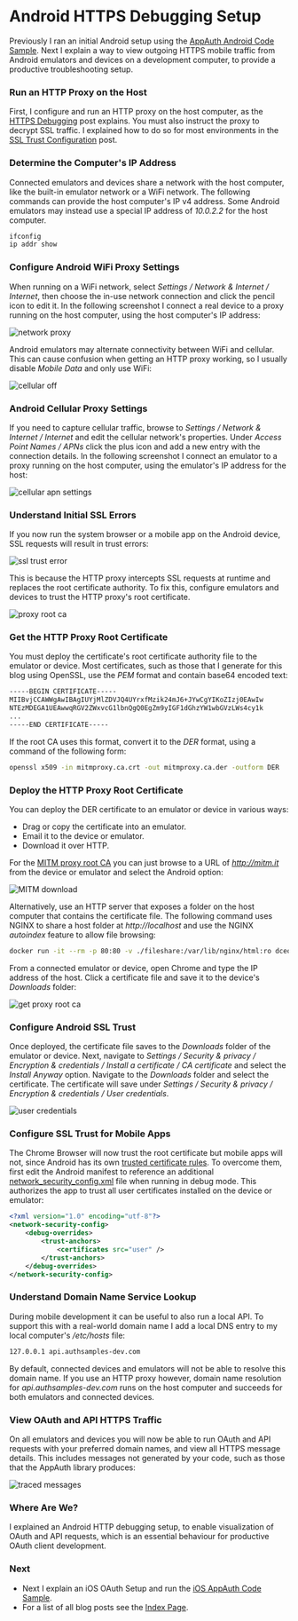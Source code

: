 # Android HTTPS Debugging Setup

Previously I ran an initial Android setup using the <a href='android-setup.mdx'>AppAuth Android Code Sample</a>. Next I explain a way to view outgoing HTTPS mobile traffic from Android emulators and devices on a development computer, to provide a productive troubleshooting setup.

### Run an HTTP Proxy on the Host

First, I configure and run an HTTP proxy on the host computer, as the <a href='http-debugging-setup.mdx'>HTTPS Debugging</a> post explains. You must also instruct the proxy to decrypt SSL traffic. I explained how to do so for most environments in the <a href='developer-ssl-setup.mdx'>SSL Trust Configuration</a> post.

### Determine the Computer's IP Address

Connected emulators and devices share a network with the host computer, like the built-in emulator network or a WiFi network. The following commands can provide the host computer's IP v4 address. Some Android emulators may instead use a special IP address of *10.0.2.2* for the host computer.

```markdown
ifconfig
ip addr show
```

### Configure Android WiFi Proxy Settings

When running on a WiFi network, select *Settings / Network & Internet / Internet*, then choose the in-use network connection and click the pencil icon to edit it. In the following screenshot I connect a real device to a proxy running on the host computer, using the host computer's IP address:

<div className='smallimage'>
    <img src='../images/470/network-proxy.jpg?v=20240804' alt='network proxy' />
</div>

Android emulators may alternate connectivity between WiFi and cellular. This can cause confusion when getting an HTTP proxy working, so I usually disable *Mobile Data* and only use WiFi:

<div className='smallimage'>
    <img src='../images/470/cellular-off.jpg?v=20240804' alt='cellular off' />
</div>

### Android Cellular Proxy Settings

If you need to capture cellular traffic, browse to *Settings / Network & Internet / Internet* and edit the cellular network's properties. Under *Access Point Names / APNs* click the plus icon and add a new entry with the connection details. In the following screenshot I connect an emulator to a proxy running on the host computer, using the emulator's IP address for the host:

<div className='smallimage'>
    <img src='../images/470/cellular-apn-settings.jpg?v=20240804' alt='cellular apn settings' />
</div>

### Understand Initial SSL Errors

If you now run the system browser or a mobile app on the Android device, SSL requests will result in trust errors:

<div className='smallimage'>
    <img src='../images/470/ssl-trust-error.jpg?v=20240804' alt='ssl trust error' />
</div>

This is because the HTTP proxy intercepts SSL requests at runtime and replaces the root certificate authority. To fix this, configure emulators and devices to trust the HTTP proxy's root certificate.

<div className='smallimage'>
    <img src='../images/470/proxy-root-ca.jpg?v=20240804' alt='proxy root ca' />
</div>

### Get the HTTP Proxy Root Certificate

You must deploy the certificate's root certificate authority file to the emulator or device. Most certificates, such as those that I generate for this blog using OpenSSL, use the *PEM* format and contain base64 encoded text:

```markdown
-----BEGIN CERTIFICATE-----
MIIBvjCCAWWgAwIBAgIUYjMlZDVJQ4UYrxfMzik24mJ6+JYwCgYIKoZIzj0EAwIw
NTEzMDEGA1UEAwwqRGV2ZWxvcG1lbnQgQ0EgZm9yIGF1dGhzYW1wbGVzLWs4cy1k
...
-----END CERTIFICATE-----
```

If the root CA uses this format, convert it to the *DER* format, using a command of the following form:

```bash
openssl x509 -in mitmproxy.ca.crt -out mitmproxy.ca.der -outform DER
```

### Deploy the HTTP Proxy Root Certificate

You can deploy the DER certificate to an emulator or device in various ways:

- Drag or copy the certificate into an emulator.
- Email it to the device or emulator.
- Download it over HTTP.

For the [MITM proxy root CA](https://docs.mitmproxy.org/stable/concepts-certificates/) you can just browse to a URL of *http://mitm.it* from the device or emulator and select the Android option:

<img src='../images/470/mitm-download.jpg' alt='MITM download' />

Alternatively, use an HTTP server that exposes a folder on the host computer that contains the certificate file. The following command uses NGINX to share a host folder at *http://localhost* and use the NGINX *autoindex* feature to allow file browsing:

```bash
docker run -it --rm -p 80:80 -v ./fileshare:/var/lib/nginx/html:ro dceoy/nginx-autoindex
```

From a connected emulator or device, open Chrome and type the IP address of the host. Click a certificate file and save it to the device's *Downloads* folder:

<div className='smallimage'>
    <img src='../images/470/get-proxy-root-ca.jpg?v=20240804' alt='get proxy root ca' />
</div>

### Configure Android SSL Trust

Once deployed, the certificate file saves to the *Downloads* folder of the emulator or device. Next, navigate to *Settings / Security & privacy / Encryption & credentials / Install a certificate / CA certificate* and select the *Install Anyway* option. Navigate to the *Downloads* folder and select the certificate. The certificate will save under *Settings / Security & privacy / Encryption & credentials / User credentials*.

<div className='smallimage'>
    <img src='../images/470/user-credentials.jpg?v=20240804' alt='user credentials' />
</div>

### Configure SSL Trust for Mobile Apps

The Chrome Browser will now trust the root certificate but mobile apps will not, since Android has its own [trusted certificate rules](https://android-developers.googleblog.com/2016/07/changes-to-trusted-certificate.html). To overcome them, first edit the Android manifest to reference an additional [network_security_config.xml](https://developer.android.com/training/articles/security-config.html) file when running in debug mode. This authorizes the app to trust all user certificates installed on the device or emulator:

```xml
<?xml version="1.0" encoding="utf-8"?>
<network-security-config>
    <debug-overrides>
        <trust-anchors>
            <certificates src="user" />
        </trust-anchors>
    </debug-overrides>
</network-security-config>
```

### Understand Domain Name Service Lookup

During mobile development it can be useful to also run a local API. To support this with a real-world domain name I add a local DNS entry to my local computer's */etc/hosts* file:

```markdown
127.0.0.1 api.authsamples-dev.com
```

By default, connected devices and emulators will not be able to resolve this domain name. If you use an HTTP proxy however, domain name resolution for *api.authsamples-dev.com* runs on the host computer and succeeds for both emulators and connected devices.

### View OAuth and API HTTPS Traffic

On all emulators and devices you will now be able to run OAuth and API requests with your preferred domain names, and view all HTTPS message details. This includes messages not generated by your code, such as those that the AppAuth library produces:

![traced messages](../images/470/traced-messages.jpg?v=20240804)

### Where Are We?

I explained an Android HTTP debugging setup, to enable visualization of OAuth and API requests, which is an essential behaviour for productive OAuth client development.

### Next

- Next I explain an iOS OAuth Setup and run the <a href='ios-setup.mdx'>iOS AppAuth Code Sample</a>.
- For a list of all blog posts see the <a href='index.mdx'>Index Page</a>.
